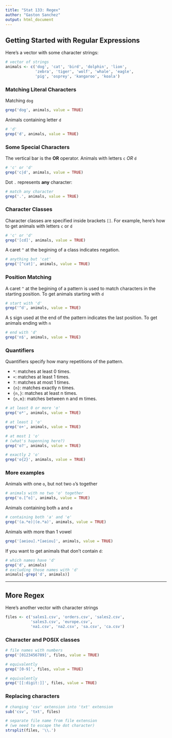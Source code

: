 ```yaml
---
title: "Stat 133: Regex"
author: "Gaston Sanchez"
output: html_document
---
```


## Getting Started with Regular Expressions

Here's a vector with some character strings:
```r
# vector of strings
animals <- c('dog', 'cat', 'bird', 'dolphin', 'lion',
             'zebra', 'tiger', 'wolf', 'whale', 'eagle',
             'pig', 'osprey', 'kangaroo', 'koala')
```


### Matching Literal Characters

Matching `dog`
```r
grep('dog', animals, value = TRUE)
```

Animals containing letter `d`
```r
# 'd'
grep('d', animals, value = TRUE)
```


### Some Special Characters

The vertical bar is the __OR__ operator. Animals with letters `c` _OR_ `d`
```r
# 'c' or 'd'
grep('c|d', animals, value = TRUE)
```

Dot `.` represents __any__ character:
```r
# match any character
grep('.', animals, value = TRUE)
```


### Character Classes

Character classes are specified inside brackets `[]`. For example, here's how to get animals with letters `c` or `d`
```r
# 'c' or 'd'
grep('[cd]', animals, value = TRUE)
```

A caret `^` at the begining of a class indicates negation.
```r
# anything but 'cat'
grep('[^cat]', animals, value = TRUE)
```


### Position Matching

A caret `^` at the begining of a pattern is used to match characters in the starting position. To get animals starting with `d`
```r
# start with 'd'
grep('^d', animals, value = TRUE)
```

A `$` sign used at the end of the pattern indicates the last position. To get animals ending with `n`
```r
# end with 'd'
grep('n$', animals, value = TRUE)
```


### Quantifiers

Quantifiers specify how many repetitions of the pattern.   

  * `*`: matches at least 0 times.   
  * `+`: matches at least 1 times.     
  * `?`: matches at most 1 times.    
  * `{n}`: matches exactly n times.    
  * `{n,}`: matches at least n times.    
  * `{n,m}`: matches between n and m times.     

```r
# at least 0 or more 'o'
grep('o*', animals, value = TRUE)

# at least 1 'o'
grep('o+', animals, value = TRUE)

# at most 1 'o'
# (what's hapenning here?)
grep('o?', animals, value = TRUE)

# exactly 2 'o'
grep('o{2}', animals, value = TRUE)
```


### More examples

Animals with one `o`, but not two `o`'s together
```r
# animals with no two 'o' together
grep('o.[^o]', animals, value = TRUE)
```

Animals containing both ```a``` and ```e```
```r
# containing both 'a' and 'e'
grep('(a.*e)|(e.*a)', animals, value = TRUE)
```

Animals with more than 1 vowel
```r
grep('[aeiou].*[aeiou]', animals, value = TRUE)
```

If you want to get animals that don't contain `d`:
```r
# which names have 'd'
grep('d', animals)
# excluding those names with 'd'
animals[-grep('d', animals)]
```



-----

## More Regex

Here's another vector with character strings
```r
files <- c('sales1.csv', 'orders.csv', 'sales2.csv',
           'sales3.csv', 'europe.csv', 
           'na1.csv', 'na2.csv', 'sa.csv', 'ca.csv')
```


### Character and POSIX classes

```r
# file names with numbers
grep('[0123456789]', files, value = TRUE)

# equivalently
grep('[0-9]', files, value = TRUE)

# equivalently
grep('[[:digit:]]', files, value = TRUE)
```


### Replacing characters

```r
# changing 'csv' extension into 'txt' extension
sub('csv', 'txt', files)
```

```r
# separate file name from file extension
# (we need to escape the dot character)
strsplit(files, '\\.')
```


